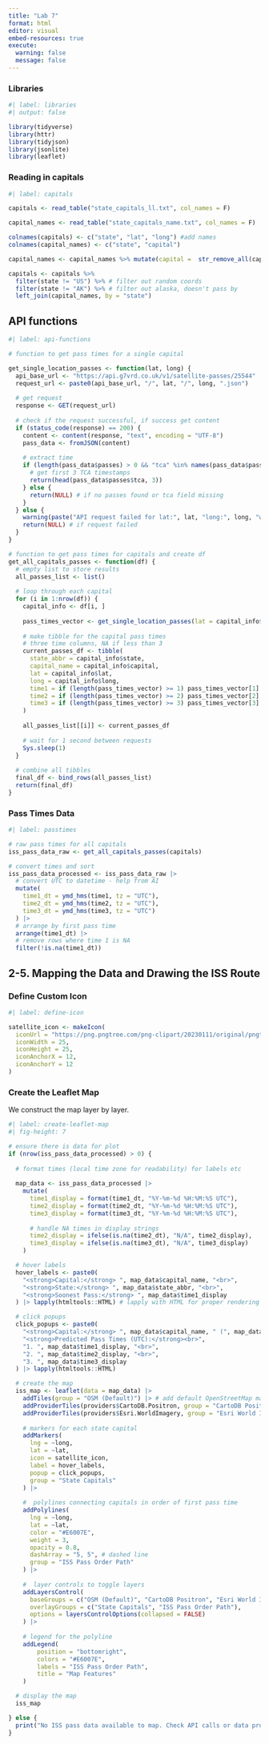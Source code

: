 ```yaml
---
title: "Lab 7"
format: html
editor: visual
embed-resources: true
execute: 
  warning: false
  message: false
---
```


### Libraries

```r
#| label: libraries
#| output: false

library(tidyverse)
library(httr)
library(tidyjson)
library(jsonlite)
library(leaflet)

```

### Reading in capitals

```r
#| label: capitals

capitals <- read_table("state_capitals_ll.txt", col_names = F)

capital_names <- read_table("state_capitals_name.txt", col_names = F)

colnames(capitals) <- c("state", "lat", "long") #add names
colnames(capital_names) <- c("state", "capital")

capital_names <- capital_names %>% mutate(capital =  str_remove_all(capital, '"')) # remove unnecessary quote

capitals <- capitals %>% 
  filter(state != "US") %>% # filter out random coords
  filter(state != "AK") %>% # filter out alaska, doesn't pass by
  left_join(capital_names, by = "state") 

```

## API functions

```r
#| label: api-functions

# function to get pass times for a single capital

get_single_location_passes <- function(lat, long) {
  api_base_url <- "https://api.g7vrd.co.uk/v1/satellite-passes/25544"
  request_url <- paste0(api_base_url, "/", lat, "/", long, ".json")
  
  # get request
  response <- GET(request_url)
  
  # check if the request successful, if success get content
  if (status_code(response) == 200) {
    content <- content(response, "text", encoding = "UTF-8")
    pass_data <- fromJSON(content)
    
    # extract time 
    if (length(pass_data$passes) > 0 && "tca" %in% names(pass_data$passes)) {
      # get first 3 TCA timestamps
      return(head(pass_data$passes$tca, 3))
    } else {
      return(NULL) # if no passes found or tca field missing
    }
  } else {
    warning(paste("API request failed for lat:", lat, "long:", long, "with status:", status_code(response)))
    return(NULL) # if request failed
  }
}

# function to get pass times for capitals and create df
get_all_capitals_passes <- function(df) {
  # empty list to store results
  all_passes_list <- list()
  
  # loop through each capital
  for (i in 1:nrow(df)) {
    capital_info <- df[i, ]
    
    pass_times_vector <- get_single_location_passes(lat = capital_info$lat, long = capital_info$long)
    
    # make tibble for the capital pass times
    # three time columns, NA if less than 3 
    current_passes_df <- tibble(
      state_abbr = capital_info$state,
      capital_name = capital_info$capital,
      lat = capital_info$lat,
      long = capital_info$long,
      time1 = if (length(pass_times_vector) >= 1) pass_times_vector[1] else NA_character_,
      time2 = if (length(pass_times_vector) >= 2) pass_times_vector[2] else NA_character_,
      time3 = if (length(pass_times_vector) >= 3) pass_times_vector[3] else NA_character_
    )
    
    all_passes_list[[i]] <- current_passes_df
    
    # wait for 1 second between requests
    Sys.sleep(1) 
  }
  
  # combine all tibbles
  final_df <- bind_rows(all_passes_list)
  return(final_df)
}

```

### Pass Times Data

```r
#| label: passtimes

# raw pass times for all capitals
iss_pass_data_raw <- get_all_capitals_passes(capitals)

# convert times and sort
iss_pass_data_processed <- iss_pass_data_raw |>
  # convert UTC to datetime - help from AI
  mutate(
    time1_dt = ymd_hms(time1, tz = "UTC"),
    time2_dt = ymd_hms(time2, tz = "UTC"),
    time3_dt = ymd_hms(time3, tz = "UTC")
  ) |>
  # arrange by first pass time
  arrange(time1_dt) |>
  # remove rows where time 1 is NA
  filter(!is.na(time1_dt))
```

## 2-5. Mapping the Data and Drawing the ISS Route

### Define Custom Icon

```r
#| label: define-icon

satellite_icon <- makeIcon(
  iconUrl = "https://png.pngtree.com/png-clipart/20230111/original/pngtree-rocket-icon-vector-png-image_8902705.png",
  iconWidth = 25, 
  iconHeight = 25,
  iconAnchorX = 12, 
  iconAnchorY = 12  
)
```

### Create the Leaflet Map

We construct the map layer by layer.

```r
#| label: create-leaflet-map
#| fig-height: 7 

# ensure there is data for plot
if (nrow(iss_pass_data_processed) > 0) {
  
  # format times (local time zone for readability) for labels etc
  
  map_data <- iss_pass_data_processed |>
    mutate(
      time1_display = format(time1_dt, "%Y-%m-%d %H:%M:%S UTC"),
      time2_display = format(time2_dt, "%Y-%m-%d %H:%M:%S UTC"),
      time3_display = format(time3_dt, "%Y-%m-%d %H:%M:%S UTC"),
      
      # handle NA times in display strings
      time2_display = ifelse(is.na(time2_dt), "N/A", time2_display),
      time3_display = ifelse(is.na(time3_dt), "N/A", time3_display)
    )

  # hover labels
  hover_labels <- paste0(
    "<strong>Capital:</strong> ", map_data$capital_name, "<br>",
    "<strong>State:</strong> ", map_data$state_abbr, "<br>",
    "<strong>Soonest Pass:</strong> ", map_data$time1_display
  ) |> lapply(htmltools::HTML) # lapply with HTML for proper rendering

  # click popups
  click_popups <- paste0(
    "<strong>Capital:</strong> ", map_data$capital_name, " (", map_data$state_abbr, ")<br><br>",
    "<strong>Predicted Pass Times (UTC):</strong><br>",
    "1. ", map_data$time1_display, "<br>",
    "2. ", map_data$time2_display, "<br>",
    "3. ", map_data$time3_display
  ) |> lapply(htmltools::HTML)

  # create the map
  iss_map <- leaflet(data = map_data) |>
    addTiles(group = "OSM (Default)") |> # add default OpenStreetMap map tiles
    addProviderTiles(providers$CartoDB.Positron, group = "CartoDB Positron") |>
    addProviderTiles(providers$Esri.WorldImagery, group = "Esri World Imagery") |>
    
    # markers for each state capital
    addMarkers(
      lng = ~long, 
      lat = ~lat,
      icon = satellite_icon,
      label = hover_labels,
      popup = click_popups,
      group = "State Capitals"
    ) |>
    
    #  polylines connecting capitals in order of first pass time
    addPolylines(
      lng = ~long,
      lat = ~lat,
      color = "#E6007E", 
      weight = 3,
      opacity = 0.8,
      dashArray = "5, 5", # dashed line
      group = "ISS Pass Order Path"
    ) |>
    
    #  layer controls to toggle layers
    addLayersControl(
      baseGroups = c("OSM (Default)", "CartoDB Positron", "Esri World Imagery"),
      overlayGroups = c("State Capitals", "ISS Pass Order Path"),
      options = layersControlOptions(collapsed = FALSE)
    ) |>
    
    # legend for the polyline
    addLegend(
        position = "bottomright",
        colors = "#E6007E",
        labels = "ISS Pass Order Path",
        title = "Map Features"
    )

  # display the map
  iss_map

} else {
  print("No ISS pass data available to map. Check API calls or data processing steps.")
}

```
